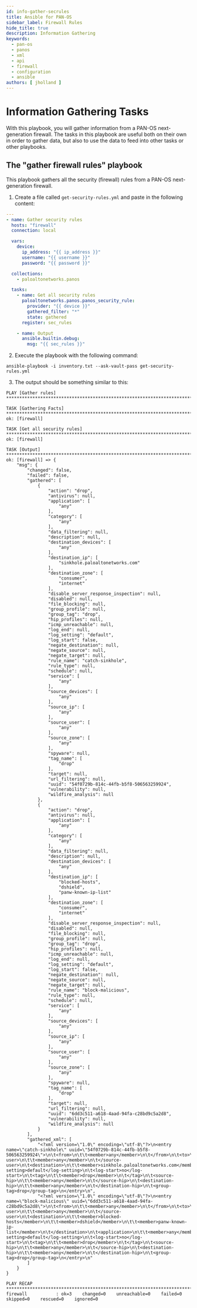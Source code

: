 ```yaml
---
id: info-gather-secrules
title: Ansible for PAN-OS
sidebar_label: Firewall Rules
hide_title: true
description: Information Gathering
keywords:
  - pan-os
  - panos
  - xml
  - api
  - firewall
  - configuration
  - ansible
authors: [ jholland ]
---
```



# Information Gathering Tasks

With this playbook, you will gather information from a PAN-OS next-generation firewall. The tasks in this playbook are useful both on their own in order to gather data, but also to use the data to feed into other tasks or other playbooks.

<Assumptions />

<LabGuidance />

## The "gather firewall rules" playbook

This playbook gathers all the security (firewall) rules from a PAN-OS next-generation firewall.

1. Create a file called `get-security-rules.yml` and paste in the following content:

```yaml
---
- name: Gather security rules
  hosts: "firewall"
  connection: local

  vars:
    device:
      ip_address: "{{ ip_address }}"
      username: "{{ username }}"
      password: "{{ password }}"

  collections:
    - paloaltonetworks.panos

  tasks:
    - name: Get all security rules
      paloaltonetworks.panos.panos_security_rule:
        provider: "{{ device }}"
        gathered_filter: "*"
        state: gathered
      register: sec_rules

    - name: Output
      ansible.builtin.debug:
        msg: "{{ sec_rules }}"
```

2. Execute the playbook with the following command:

```
ansible-playbook -i inventory.txt --ask-vault-pass get-security-rules.yml
```

3. The output should be something similar to this:

```
PLAY [Gather rules] ****************************************************************************************

TASK [Gathering Facts] *************************************************************************************
ok: [firewall]

TASK [Get all security rules] ******************************************************************************
ok: [firewall]

TASK [Output] **********************************************************************************************
ok: [firewall] => {
    "msg": {
        "changed": false,
        "failed": false,
        "gathered": [
            {
                "action": "drop",
                "antivirus": null,
                "application": [
                    "any"
                ],
                "category": [
                    "any"
                ],
                "data_filtering": null,
                "description": null,
                "destination_devices": [
                    "any"
                ],
                "destination_ip": [
                    "sinkhole.paloaltonetworks.com"
                ],
                "destination_zone": [
                    "consumer",
                    "internet"
                ],
                "disable_server_response_inspection": null,
                "disabled": null,
                "file_blocking": null,
                "group_profile": null,
                "group_tag": "drop",
                "hip_profiles": null,
                "icmp_unreachable": null,
                "log_end": null,
                "log_setting": "default",
                "log_start": false,
                "negate_destination": null,
                "negate_source": null,
                "negate_target": null,
                "rule_name": "catch-sinkhole",
                "rule_type": null,
                "schedule": null,
                "service": [
                    "any"
                ],
                "source_devices": [
                    "any"
                ],
                "source_ip": [
                    "any"
                ],
                "source_user": [
                    "any"
                ],
                "source_zone": [
                    "any"
                ],
                "spyware": null,
                "tag_name": [
                    "drop"
                ],
                "target": null,
                "url_filtering": null,
                "uuid": "54f0729b-814c-44fb-b5f8-506563259924",
                "vulnerability": null,
                "wildfire_analysis": null
            },
            {
                "action": "drop",
                "antivirus": null,
                "application": [
                    "any"
                ],
                "category": [
                    "any"
                ],
                "data_filtering": null,
                "description": null,
                "destination_devices": [
                    "any"
                ],
                "destination_ip": [
                    "blocked-hosts",
                    "dshield",
                    "panw-known-ip-list"
                ],
                "destination_zone": [
                    "consumer",
                    "internet"
                ],
                "disable_server_response_inspection": null,
                "disabled": null,
                "file_blocking": null,
                "group_profile": null,
                "group_tag": "drop",
                "hip_profiles": null,
                "icmp_unreachable": null,
                "log_end": null,
                "log_setting": "default",
                "log_start": false,
                "negate_destination": null,
                "negate_source": null,
                "negate_target": null,
                "rule_name": "block-malicious",
                "rule_type": null,
                "schedule": null,
                "service": [
                    "any"
                ],
                "source_devices": [
                    "any"
                ],
                "source_ip": [
                    "any"
                ],
                "source_user": [
                    "any"
                ],
                "source_zone": [
                    "any"
                ],
                "spyware": null,
                "tag_name": [
                    "drop"
                ],
                "target": null,
                "url_filtering": null,
                "uuid": "6dd3c511-a618-4aad-94fa-c28bd9c5a2d8",
                "vulnerability": null,
                "wildfire_analysis": null
            }
        ],
        "gathered_xml": [
            "<?xml version=\"1.0\" encoding=\"utf-8\"?>\n<entry name=\"catch-sinkhole\" uuid=\"54f0729b-814c-44fb-b5f8-506563259924\">\n\t<from>\n\t\t<member>any</member>\n\t</from>\n\t<to>\n\t\t<member>consumer</member>\n\t\t<member>internet</member>\n\t</to>\n\t<source>\n\t\t<member>any</member>\n\t</source>\n\t<source-user>\n\t\t<member>any</member>\n\t</source-user>\n\t<destination>\n\t\t<member>sinkhole.paloaltonetworks.com</member>\n\t</destination>\n\t<application>\n\t\t<member>any</member>\n\t</application>\n\t<service>\n\t\t<member>any</member>\n\t</service>\n\t<category>\n\t\t<member>any</member>\n\t</category>\n\t<action>drop</action>\n\t<log-setting>default</log-setting>\n\t<log-start>no</log-start>\n\t<tag>\n\t\t<member>drop</member>\n\t</tag>\n\t<source-hip>\n\t\t<member>any</member>\n\t</source-hip>\n\t<destination-hip>\n\t\t<member>any</member>\n\t</destination-hip>\n\t<group-tag>drop</group-tag>\n</entry>\n",
            "<?xml version=\"1.0\" encoding=\"utf-8\"?>\n<entry name=\"block-malicious\" uuid=\"6dd3c511-a618-4aad-94fa-c28bd9c5a2d8\">\n\t<from>\n\t\t<member>any</member>\n\t</from>\n\t<to>\n\t\t<member>consumer</member>\n\t\t<member>internet</member>\n\t</to>\n\t<source>\n\t\t<member>any</member>\n\t</source>\n\t<source-user>\n\t\t<member>any</member>\n\t</source-user>\n\t<destination>\n\t\t<member>blocked-hosts</member>\n\t\t<member>dshield</member>\n\t\t<member>panw-known-ip-list</member>\n\t</destination>\n\t<application>\n\t\t<member>any</member>\n\t</application>\n\t<service>\n\t\t<member>any</member>\n\t</service>\n\t<category>\n\t\t<member>any</member>\n\t</category>\n\t<action>drop</action>\n\t<log-setting>default</log-setting>\n\t<log-start>no</log-start>\n\t<tag>\n\t\t<member>drop</member>\n\t</tag>\n\t<source-hip>\n\t\t<member>any</member>\n\t</source-hip>\n\t<destination-hip>\n\t\t<member>any</member>\n\t</destination-hip>\n\t<group-tag>drop</group-tag>\n</entry>\n"
        ]
    }
}

PLAY RECAP *************************************************************************************************
firewall           : ok=3    changed=0    unreachable=0    failed=0    skipped=0    rescued=0    ignored=0
```

<ClosingNotes />
